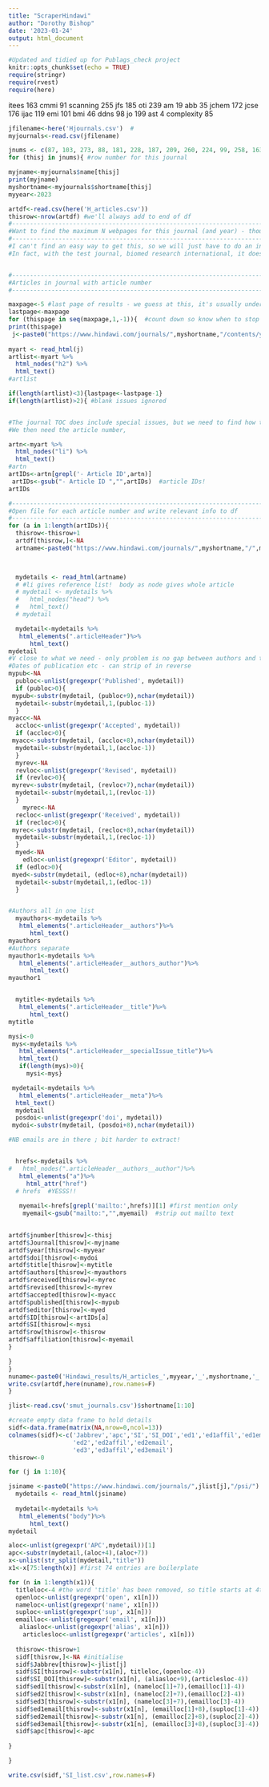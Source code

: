 ```yaml
---
title: "ScraperHindawi"
author: "Dorothy Bishop"
date: '2023-01-24'
output: html_document
---
```


```r
#Updated and tidied up for Publags_check project
knitr::opts_chunk$set(echo = TRUE)
require(stringr)
require(rvest)
require(here)
```

itees	163
cmmi	91
scanning	255
jfs	185
oti	239
am	19
abb	35
jchem	172
jcse	176
ijac	119
emi	101
bmi	46
ddns	98
jo	199
ast	4
complexity	85

```r


jfilename<-here('Hjournals.csv')  #
myjournals<-read.csv(jfilename)

jnums <- c(87, 103, 273, 88, 181, 228, 187, 209, 260, 224, 99, 258, 163, 91, 255, 185, 239, 19, 35, 172, 176, 119, 101, 46, 98, 199, 4, 85)
for (thisj in jnums){ #row number for this journal

myjname<-myjournals$name[thisj]
print(myjname)
myshortname<-myjournals$shortname[thisj]
myyear<-2023

artdf<-read.csv(here('H_articles.csv'))
thisrow<-nrow(artdf) #we'll always add to end of df
#-------------------------------------------------------------------------------
#Want to find the maximum N webpages for this journal (and year) - though we will stick with 2022 for now
#-------------------------------------------------------------------------------
#I can't find an easy way to get this, so we will just have to do an incremental loop, and catch errors when the page does not exist.
#In fact, with the test journal, biomed research international, it does not crash when attempting to open a page with no contents - it just has an empty list. So this might work?


#-------------------------------------------------------------------------------
#Articles in journal with article number
#-------------------------------------------------------------------------------

maxpage<-5 #last page of results - we guess at this, it's usually under 200
lastpage<-maxpage
for (thispage in seq(maxpage,1,-1)){  #count down so know when to stop
print(thispage)
 j<-paste0("https://www.hindawi.com/journals/",myshortname,"/contents/year/",myyear,"/page/",thispage) 
 
myart <- read_html(j)
artlist<-myart %>%
  html_nodes("h2") %>%
  html_text()
#artlist

if(length(artlist)<3){lastpage<-lastpage-1}
if(length(artlist)>2){ #blank issues ignored


#The journal TOC does include special issues, but we need to find how they are flagged - it does show up on the page that lists titles
#We then need the article number, 

artn<-myart %>%
  html_nodes("li") %>%
  html_text()
#artn
artIDs<-artn[grepl('- Article ID',artn)]
 artIDs<-gsub("- Article ID ","",artIDs)  #article IDs!
artIDs

#-------------------------------------------------------------------------------
#Open file for each article number and write relevant info to df
#-------------------------------------------------------------------------------
for (a in 1:length(artIDs)){
  thisrow<-thisrow+1
  artdf[thisrow,]<-NA
  artname<-paste0("https://www.hindawi.com/journals/",myshortname,"/",myyear,"/",artIDs[a]) 


  
  mydetails <- read_html(artname)
  # #li gives reference list!  body as node gives whole article
  # mydetail <- mydetails %>%
  #   html_nodes("head") %>%
  #   html_text()
  # mydetail

  mydetail<-mydetails %>%
   html_elements(".articleHeader")%>%       
      html_text()
mydetail
#V close to what we need - only problem is no gap between authors and title. Has dates and academic editor!
#Dates of publication etc - can strip of in reverse
mypub<-NA
  publoc<-unlist(gregexpr('Published', mydetail))
  if (publoc>0){
 mypub<-substr(mydetail, (publoc+9),nchar(mydetail))
  mydetail<-substr(mydetail,1,(publoc-1))
  }
myacc<-NA
  accloc<-unlist(gregexpr('Accepted', mydetail))
  if (accloc>0){
 myacc<-substr(mydetail, (accloc+8),nchar(mydetail))
  mydetail<-substr(mydetail,1,(accloc-1))
  }
  myrev<-NA
  revloc<-unlist(gregexpr('Revised', mydetail))
  if (revloc>0){
 myrev<-substr(mydetail, (revloc+7),nchar(mydetail))
  mydetail<-substr(mydetail,1,(revloc-1))
  }
    myrec<-NA
  recloc<-unlist(gregexpr('Received', mydetail))
  if (recloc>0){
 myrec<-substr(mydetail, (recloc+8),nchar(mydetail))
  mydetail<-substr(mydetail,1,(recloc-1))
  }
  myed<-NA
    edloc<-unlist(gregexpr('Editor', mydetail))
  if (edloc>0){
 myed<-substr(mydetail, (edloc+8),nchar(mydetail))
  mydetail<-substr(mydetail,1,(edloc-1))
  }


#Authors all in one list
  myauthors<-mydetails %>%
   html_elements(".articleHeader__authors")%>%       
      html_text()
myauthors
#Authors separate
myauthor1<-mydetails %>%
   html_elements(".articleHeader__authors_author")%>%       
      html_text()
myauthor1


  mytitle<-mydetails %>%
   html_elements(".articleHeader__title")%>%       
      html_text()
mytitle

mysi<-0
 mys<-mydetails %>%
   html_elements(".articleHeader__specialIssue_title")%>%       
   html_text()
   if(length(mys)>0){
     mysi<-mys}

 mydetail<-mydetails %>%
   html_elements(".articleHeader__meta")%>%       
  html_text()
  mydetail
  posdoi<-unlist(gregexpr('doi', mydetail))
 mydoi<-substr(mydetail, (posdoi+8),nchar(mydetail))

#NB emails are in there ; bit harder to extract!


  hrefs<-mydetails %>%
#   html_nodes(".articleHeader__authors__author")%>%  
   html_elements("a")%>% 
     html_attr("href")
  # hrefs  #YESSS!!
   
   myemail<-hrefs[grepl('mailto:',hrefs)][1] #first mention only
    myemail<-gsub("mailto:","",myemail)  #strip out mailto text
 

artdf$jnumber[thisrow]<-thisj
artdf$Journal[thisrow]<-myjname
artdf$year[thisrow]<-myyear
artdf$doi[thisrow]<-mydoi
artdf$title[thisrow]<-mytitle
artdf$authors[thisrow]<-myauthors
artdf$received[thisrow]<-myrec
artdf$revised[thisrow]<-myrev
artdf$accepted[thisrow]<-myacc
artdf$published[thisrow]<-mypub
artdf$editor[thisrow]<-myed
artdf$ID[thisrow]<-artIDs[a]
artdf$SI[thisrow]<-mysi
artdf$row[thisrow]<-thisrow
artdf$affiliation[thisrow]<-myemail
}

}
}
nuname<-paste0('Hindawi_results/H_articles_',myyear,'_',myshortname,'_',lastpage,'p.csv' )
write.csv(artdf,here(nuname),row.names=F)
}
```


```r
jlist<-read.csv('smut_journals.csv')$shortname[1:10]

#create empty data frame to hold details
sidf<-data.frame(matrix(NA,nrow=0,ncol=13))
colnames(sidf)<-c('Jabbrev','apc','SI','SI_DOI','ed1','ed1affil','ed1email',
                  'ed2','ed2affil','ed2email',
                  'ed3','ed3affil','ed3email')
thisrow<-0

for (j in 1:10){

jsiname <-paste0("https://www.hindawi.com/journals/",jlist[j],"/psi/")
  mydetails <- read_html(jsiname)
  
  mydetail<-mydetails %>%
   html_elements("body")%>%       
      html_text()
mydetail

aloc<-unlist(gregexpr('APC',mydetail))[1]
apc<-substr(mydetail,(aloc+4),(aloc+7))
x<-unlist(str_split(mydetail,"title"))
x1<-x[75:length(x)] #first 74 entries are boilerplate

for (n in 1:length(x1)){
  titleloc<-4 #the word 'title' has been removed, so title starts at 4th char
  openloc<-unlist(gregexpr('open', x1[n]))
  nameloc<-unlist(gregexpr('name', x1[n]))
  suploc<-unlist(gregexpr('sup', x1[n]))
  emailloc<-unlist(gregexpr('email', x1[n]))
   aliasloc<-unlist(gregexpr('alias', x1[n]))
    articlesloc<-unlist(gregexpr('articles', x1[n]))
  
  thisrow<-thisrow+1
  sidf[thisrow,]<-NA #initialise
  sidf$Jabbrev[thisrow]<-jlist[j]
  sidf$SI[thisrow]<-substr(x1[n], titleloc,(openloc-4))
  sidf$SI_DOI[thisrow]<-substr(x1[n], (aliasloc+9),(articlesloc-4))
  sidf$ed1[thisrow]<-substr(x1[n], (nameloc[1]+7),(emailloc[1]-4))
  sidf$ed2[thisrow]<-substr(x1[n], (nameloc[2]+7),(emailloc[2]-4))
  sidf$ed3[thisrow]<-substr(x1[n], (nameloc[3]+7),(emailloc[3]-4))
  sidf$ed1email[thisrow]<-substr(x1[n], (emailloc[1]+8),(suploc[1]-4))
  sidf$ed2email[thisrow]<-substr(x1[n], (emailloc[2]+8),(suploc[2]-4))
  sidf$ed3email[thisrow]<-substr(x1[n], (emailloc[3]+8),(suploc[3]-4))
  sidf$apc[thisrow]<-apc
  
}

}

write.csv(sidf,'SI_list.csv',row.names=F)

```

